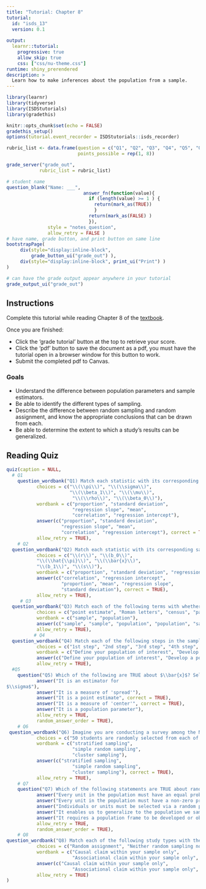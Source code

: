 ```yaml
---
title: "Tutorial: Chapter 8"
tutorial:
  id: "isds_13"
  version: 0.1
  
output:
  learnr::tutorial:
    progressive: true
    allow_skip: true
    css: ["css/nu-theme.css"]
runtime: shiny_prerendered
description: >
  Learn how to make inferences about the population from a sample.
---
```


```r
library(learnr)
library(tidyverse)
library(ISDStutorials)
library(gradethis)

knitr::opts_chunk$set(echo = FALSE)
gradethis_setup()
options(tutorial.event_recorder = ISDStutorials::isds_recorder)

```


```r
rubric_list <- data.frame(question = c("Q1", "Q2", "Q3", "Q4", "Q5", "Q6", "Q7", "Q8"),
                          points_possible = rep(1, 8))

grade_server("grade_out", 
            rubric_list = rubric_list)
```


```r
# student name
question_blank("Name: ___",
                            answer_fn(function(value){
                              if (length(value) >= 1 ) {
                                return(mark_as(TRUE))
                                }
                              return(mark_as(FALSE) )
                              }),
               style = "notes_question",
               allow_retry = FALSE )
# have name, grade button, and print button on same line
bootstrapPage(
     div(style="display:inline-block",
         grade_button_ui("grade_out") ),
     div(style="display:inline-block", print_ui("Print") )
)

# can have the grade output appear anywhere in your tutorial
grade_output_ui("grade_out")
```

## Instructions

Complete this tutorial while reading Chapter 8 of the [textbook](https://nustat.github.io/intro-stat-ds/8-populations.html).

Once you are finished:

-   Click the 'grade tutorial' button at the top to retrieve your score.
-   Click the 'pdf' button to save the document as a pdf, you must have the tutorial open in a browser window for this button to work.
-   Submit the completed pdf to Canvas.


### Goals

-   Understand the difference between population parameters and sample estimators.
-   Be able to identify the different types of sampling.
-   Describe the difference between random sampling and random assignment, and know the appropriate conclusions that can be drawn from each.
-   Be able to determine the extent to which a study's results can be generalized.



## Reading Quiz

```r
quiz(caption = NULL,
  # Q1
    question_wordbank("Q1) Match each statistic with its corresponding population parameter.", 
           choices = c("\\(\\pi\\)", "\\(\\sigma\\)",
                       "\\(\\beta_1\\)", "\\(\\mu\\)", 
                        "\\(\\rho\\)", "\\(\\beta_0\\)"),
           wordbank = c("proportion", "standard deviation",
                        "regression slope", "mean",
                        "correlation", "regression intercept"),
           answer(c("proportion", "standard deviation",
                    "regression slope", "mean", 
                    "correlation", "regression intercept"), correct = TRUE),
           allow_retry = TRUE), 
    # Q2
  question_wordbank("Q2) Match each statistic with its corresponding sample estimator.", 
           choices = c("\\(r\\)", "\\(b_0\\)",
           "\\(\\hat{\\pi}\\)", "\\(\\bar{x}\\)",
           "\\(b_1\\)", "\\(s\\)"),
           wordbank = c("proportion", "standard deviation", "regression slope", "mean", "correlation", "regression intercept"),
           answer(c("correlation", "regression intercept",
                    "proportion", "mean", "regression slope",
                    "standard deviation"), correct = TRUE),
           allow_retry = TRUE), 
     # Q3
  question_wordbank("Q3) Match each of the following terms with whether they correspond to a sample or a population.", 
           choices = c("point estimate", "Roman letters", "census", "parameter", "hat notation", "Greek letters"),
           wordbank = c("sample", "population"),
           answer(c("sample", "sample", "population", "population", "sample", "population"), correct = TRUE),
           allow_retry = TRUE), 
          # Q4
  question_wordbank("Q4) Match each of the following steps in the sampling process with the appropriate order they should be conducted.", 
           choices = c("1st step", "2nd step", "3rd step", "4th step", "5th step"),
           wordbank = c("Define your population of interest", "Develop a population frame", "Develop a sampling plan", "Obtain your sample", "Collect data on your sample"),
           answer(c("Define your population of interest", "Develop a population frame", "Develop a sampling plan", "Obtain your sample", "Collect data on your sample"), correct = TRUE),
           allow_retry = TRUE), 
  #Q5
    question("Q5) Which of the following are TRUE about $\\bar{x}$? Select all that apply.",
           answer("It is an estimator for 
$\\sigma$"),
           answer("It is a measure of 'spread'"),
           answer("It is a point estimate", correct = TRUE),
           answer("It is a measure of 'center'", correct = TRUE),
           answer("It is a population parameter"),
           allow_retry = TRUE,
           random_answer_order = TRUE),  
    # Q6
 question_wordbank("Q6) Imagine you are conducting a survey among the Northwestern student body. You decide to sample 200 students. Match each of the following scenarios with the corresponding sampling procedures. ", 
           choices = c("50 students are randomly selected from each of the four classes (i.e. freshman, sophomores, juniors, seniors)", "200 students are randomly selected from a list of all NetIDs", "20 courses are randomly selected, and then 10 students are randomly selected from each course"),
           wordbank = c("stratified sampling", 
                        "simple random sampling", 
                        "cluster sampling"),
           answer(c("stratified sampling", 
                        "simple random sampling", 
                        "cluster sampling"), correct = TRUE),
           allow_retry = TRUE), 
    # Q7
    question("Q7) Which of the following statements are TRUE about random sampling? Select all that apply.",
           answer("Every unit in the population must have an equal probability of being selected"),
           answer("Every unit in the population must have a non-zero probability of being selected", correct = TRUE),
           answer("Individuals or units must be selected via a random process", correct = TRUE),
           answer("It enables us to generalize to the population we sampled from", correct = TRUE),
           answer("It requires a population frame to be developed or obtained in advance", correct = TRUE),
           allow_retry = TRUE,
           random_answer_order = TRUE),   
    # Q8
question_wordbank("Q8) Match each of the following study types with the appropriate conclusions that can be drawn from them.", 
           choices = c("Random assignment", "Neither random sampling nor random assignment", "Random sampling", "Random sampling + random assignment"),
           wordbank = c("Causal claim within your sample only", 
                        "Associational claim within your sample only", "Associational claim, generalized to the whole population", "Causal claim, generalized to the whole population"),
           answer(c("Causal claim within your sample only", 
                        "Associational claim within your sample only", "Associational claim, generalized to the whole population", "Causal claim, generalized to the whole population"), correct = TRUE),
           allow_retry = TRUE)
)

```
